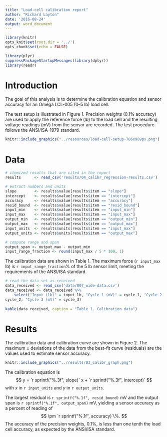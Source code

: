 ```yaml
---
title: "Load-cell calibration report"
author: "Richard Layton"
date: '2016-08-24'
output: word_document
---
```


```r
library(knitr)
opts_knit$set(root.dir = '../')
opts_chunk$set(echo = FALSE)
```

```r
library(plyr)
suppressPackageStartupMessages(library(dplyr))
library(readr)
```


# Introduction

The goal of this analysis is to determine the calibration equation and sensor accuracy for an Omega LCL-005 (0--5 lb) load cell. 

The test setup is illustrated in Figure 1. Precision weights (0.1% accuracy) are used to apply the reference force (lb) to the load cell and the resulting voltage readings (mV) from the sensor are recorded. The test procedure follows the ANSI/ISA-1979 standard. 

```r
knitr::include_graphics("../resources/load-cell-setup-786x989px.png")
```

# Data

```r
# itemized results that are cited in the report 
results      <- read_csv('results/04_calibr_regression-results.csv')

# extract numbers and units
slope        <- results$value[results$item == "slope"]
intercept    <- results$value[results$item == "intercept"]
accuracy     <- results$value[results$item == "accuracy"]
resid_bound  <- results$value[results$item == "resid_bound"]
input_min    <- results$value[results$item == "input_min"]
input_max    <- results$value[results$item == "input_max"]
output_min   <- results$value[results$item == "output_min"]
output_max   <- results$value[results$item == "output_max"]
input_units  <- results$units[results$item == "input_max"]
output_units <- results$units[results$item == "output_max"]

# compute range and span
output_span <- output_max - output_min
input_range_fraction <- round(input_max / 5 * 100, 1)
```

The calibration data are shown in Table 1. The maximum force (`r input_max` lb) is `r input_range_fraction`% of the 5 lb sensor limit, meeting the requirements of the ANSI/ISA standard.

```r
# read the data set as received
data_received <- read_csv('data/007_wide-data.csv')
data_received <- data_received %>%
	select("Input (lb)" = input_lb, "Cycle 1 (mV)" = cycle_1, "Cycle 2 (mV)" = 
cycle_2, "Cycle 3 (mV)" = cycle_3)
	
kable(data_received, caption = "Table 1. Calibration data")
```

# Results

The calibration data and calibration curve are shown in Figure 2. The maximum $\pm$ deviations of the data from the best-fit curve (residuals) are the values used to estimate sensor accuracy. 

```r
knitr::include_graphics("../results/03_calibr_graph.png")
```

The calibration equation is
$$
y = `r sprintf("%.3f", slope)`  x + `r sprintf("%.3f", intercept)`
$$
with *x* in `r input_units` and *y* in `r output_units`.

The largest residual is `r sprintf("%.1f", resid_bound)` mV and the output span is `r sprintf("%.1f", output_span)` mV, yielding a sensor accuracy as a percent of reading of 
$$
\pm `r sprintf("%.1f", accuracy)`\%. 
$$
The accuracy of the precision weights, 0.1%, is less than one tenth the load cell accuracy, as expected by the ANSI/ISA standard.  



